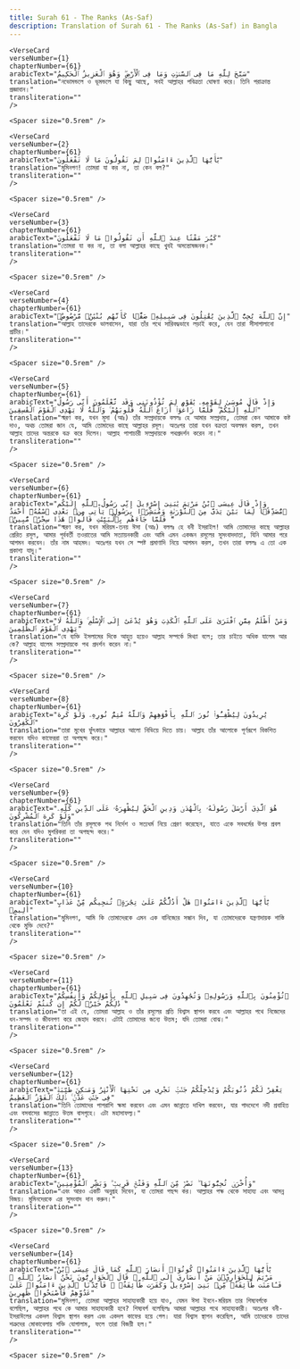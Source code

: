 ```yaml
---
title: Surah 61 - The Ranks (As-Saf)  
description: Translation of Surah 61 - The Ranks (As-Saf) in Bangla
---
```







    <VerseCard 
    verseNumber={1}
    chapterNumber={61}
    arabicText="سَبَّحَ لِلَّهِ مَا فِى ٱلسَّمَٰوَٰتِ وَمَا فِى ٱلْأَرْضِ ۖ وَهُوَ ٱلْعَزِيزُ ٱلْحَكِيمُ"
    translation="নভোমন্ডলে ও ভূমন্ডলে যা কিছু আছে, সবই আল্লাহর পবিত্রতা ঘোষণা করে। তিনি পরাক্রান্ত প্রজ্ঞাবান।"
    transliteration=""
    />

    <Spacer size="0.5rem" />
                
    <VerseCard 
    verseNumber={2}
    chapterNumber={61}
    arabicText="يَٰٓأَيُّهَا ٱلَّذِينَ ءَامَنُوا۟ لِمَ تَقُولُونَ مَا لَا تَفْعَلُونَ"
    translation="মুমিনগণ! তোমরা যা কর না, তা কেন বল?"
    transliteration=""
    />

    <Spacer size="0.5rem" />
                
    <VerseCard 
    verseNumber={3}
    chapterNumber={61}
    arabicText="كَبُرَ مَقْتًا عِندَ ٱللَّهِ أَن تَقُولُوا۟ مَا لَا تَفْعَلُونَ"
    translation="তোমরা যা কর না, তা বলা আল্লাহর কাছে খুবই অসন্তোষজনক।"
    transliteration=""
    />

    <Spacer size="0.5rem" />
                
    <VerseCard 
    verseNumber={4}
    chapterNumber={61}
    arabicText="إِنَّ ٱللَّهَ يُحِبُّ ٱلَّذِينَ يُقَٰتِلُونَ فِى سَبِيلِهِۦ صَفًّۭا كَأَنَّهُم بُنْيَٰنٌۭ مَّرْصُوصٌۭ"
    translation="আল্লাহ তাদেরকে ভালবাসেন, যারা তাঁর পথে সারিবদ্ধভাবে লড়াই করে, যেন তারা সীসাগালানো প্রাচীর।"
    transliteration=""
    />

    <Spacer size="0.5rem" />
                
    <VerseCard 
    verseNumber={5}
    chapterNumber={61}
    arabicText="وَإِذْ قَالَ مُوسَىٰ لِقَوْمِهِۦ يَٰقَوْمِ لِمَ تُؤْذُونَنِى وَقَد تَّعْلَمُونَ أَنِّى رَسُولُ ٱللَّهِ إِلَيْكُمْ ۖ فَلَمَّا زَاغُوٓا۟ أَزَاغَ ٱللَّهُ قُلُوبَهُمْ ۚ وَٱللَّهُ لَا يَهْدِى ٱلْقَوْمَ ٱلْفَٰسِقِينَ"
    translation="স্মরণ কর, যখন মূসা (আঃ) তাঁর সম্প্রদায়কে বললঃ হে আমার সম্প্রদায়, তোমরা কেন আমাকে কষ্ট দাও, অথচ তোমরা জান যে, আমি তোমাদের কাছে আল্লাহর রসূল। অতঃপর তারা যখন বক্রতা অবলম্বন করল, তখন আল্লাহ তাদের অন্তরকে বক্র করে দিলেন। আল্লাহ পাপাচারী সম্প্রদায়কে পথপ্রদর্শন করেন না।"
    transliteration=""
    />

    <Spacer size="0.5rem" />
                
    <VerseCard 
    verseNumber={6}
    chapterNumber={61}
    arabicText="وَإِذْ قَالَ عِيسَى ٱبْنُ مَرْيَمَ يَٰبَنِىٓ إِسْرَٰٓءِيلَ إِنِّى رَسُولُ ٱللَّهِ إِلَيْكُم مُّصَدِّقًۭا لِّمَا بَيْنَ يَدَىَّ مِنَ ٱلتَّوْرَىٰةِ وَمُبَشِّرًۢا بِرَسُولٍۢ يَأْتِى مِنۢ بَعْدِى ٱسْمُهُۥٓ أَحْمَدُ ۖ فَلَمَّا جَآءَهُم بِٱلْبَيِّنَٰتِ قَالُوا۟ هَٰذَا سِحْرٌۭ مُّبِينٌۭ"
    translation="স্মরণ কর, যখন মরিয়ম-তনয় ঈসা (আঃ) বললঃ হে বনী ইসরাইল! আমি তোমাদের কাছে আল্লাহর প্রেরিত রসূল, আমার পূর্ববর্তী তওরাতের আমি সত্যায়নকারী এবং আমি এমন একজন রসূলের সুসংবাদদাতা, যিনি আমার পরে আগমন করবেন। তাঁর নাম আহমদ। অতঃপর যখন সে স্পষ্ট প্রমাণাদি নিয়ে আগমন করল, তখন তারা বললঃ এ তো এক প্রকাশ্য যাদু।"
    transliteration=""
    />

    <Spacer size="0.5rem" />
                
    <VerseCard 
    verseNumber={7}
    chapterNumber={61}
    arabicText="وَمَنْ أَظْلَمُ مِمَّنِ ٱفْتَرَىٰ عَلَى ٱللَّهِ ٱلْكَذِبَ وَهُوَ يُدْعَىٰٓ إِلَى ٱلْإِسْلَٰمِ ۚ وَٱللَّهُ لَا يَهْدِى ٱلْقَوْمَ ٱلظَّٰلِمِينَ"
    translation="যে ব্যক্তি ইসলামের দিকে আহুত হয়েও আল্লাহ সম্পর্কে মিথ্যা বলে; তার চাইতে অধিক যালেম আর কে? আল্লাহ যালেম সম্প্রদায়কে পথ প্রদর্শন করেন না।"
    transliteration=""
    />

    <Spacer size="0.5rem" />
                
    <VerseCard 
    verseNumber={8}
    chapterNumber={61}
    arabicText="يُرِيدُونَ لِيُطْفِـُٔوا۟ نُورَ ٱللَّهِ بِأَفْوَٰهِهِمْ وَٱللَّهُ مُتِمُّ نُورِهِۦ وَلَوْ كَرِهَ ٱلْكَٰفِرُونَ"
    translation="তারা মুখের ফুঁৎকারে আল্লাহর আলো নিভিয়ে দিতে চায়। আল্লাহ তাঁর আলোকে পূর্ণরূপে বিকশিত করবেন যদিও কাফেররা তা অপছন্দ করে।"
    transliteration=""
    />

    <Spacer size="0.5rem" />
                
    <VerseCard 
    verseNumber={9}
    chapterNumber={61}
    arabicText="هُوَ ٱلَّذِىٓ أَرْسَلَ رَسُولَهُۥ بِٱلْهُدَىٰ وَدِينِ ٱلْحَقِّ لِيُظْهِرَهُۥ عَلَى ٱلدِّينِ كُلِّهِۦ وَلَوْ كَرِهَ ٱلْمُشْرِكُونَ"
    translation="তিনি তাঁর রসূলকে পথ নির্দেশ ও সত্যধর্ম নিয়ে প্রেরণ করেছেন, যাতে একে সবধর্মের উপর প্রবল করে দেন যদিও মুশরিকরা তা অপছন্দ করে।"
    transliteration=""
    />

    <Spacer size="0.5rem" />
                
    <VerseCard 
    verseNumber={10}
    chapterNumber={61}
    arabicText="يَٰٓأَيُّهَا ٱلَّذِينَ ءَامَنُوا۟ هَلْ أَدُلُّكُمْ عَلَىٰ تِجَٰرَةٍۢ تُنجِيكُم مِّنْ عَذَابٍ أَلِيمٍۢ"
    translation="মুমিনগণ, আমি কি তোমাদেরকে এমন এক বানিজ্যের সন্ধান দিব, যা তোমাদেরকে যন্ত্রণাদায়ক শাস্তি থেকে মুক্তি দেবে?"
    transliteration=""
    />

    <Spacer size="0.5rem" />
                
    <VerseCard 
    verseNumber={11}
    chapterNumber={61}
    arabicText="تُؤْمِنُونَ بِٱللَّهِ وَرَسُولِهِۦ وَتُجَٰهِدُونَ فِى سَبِيلِ ٱللَّهِ بِأَمْوَٰلِكُمْ وَأَنفُسِكُمْ ۚ ذَٰلِكُمْ خَيْرٌۭ لَّكُمْ إِن كُنتُمْ تَعْلَمُونَ"
    translation="তা এই যে, তোমরা আল্লাহ ও তাঁর রসূলের প্রতি বিশ্বাস স্থাপন করবে এবং আল্লাহর পথে নিজেদের ধন-সম্পদ ও জীবনপণ করে জেহাদ করবে। এটাই তোমাদের জন্যে উত্তম; যদি তোমরা বোঝ।"
    transliteration=""
    />

    <Spacer size="0.5rem" />
                
    <VerseCard 
    verseNumber={12}
    chapterNumber={61}
    arabicText="يَغْفِرْ لَكُمْ ذُنُوبَكُمْ وَيُدْخِلْكُمْ جَنَّٰتٍۢ تَجْرِى مِن تَحْتِهَا ٱلْأَنْهَٰرُ وَمَسَٰكِنَ طَيِّبَةًۭ فِى جَنَّٰتِ عَدْنٍۢ ۚ ذَٰلِكَ ٱلْفَوْزُ ٱلْعَظِيمُ"
    translation="তিনি তোমাদের পাপরাশি ক্ষমা করবেন এবং এমন জান্নাতে দাখিল করবেন, যার পাদদেশে নদী প্রবাহিত এবং বসবাসের জান্নাতে উত্তম বাসগৃহে। এটা মহাসাফল্য।"
    transliteration=""
    />

    <Spacer size="0.5rem" />
                
    <VerseCard 
    verseNumber={13}
    chapterNumber={61}
    arabicText="وَأُخْرَىٰ تُحِبُّونَهَا ۖ نَصْرٌۭ مِّنَ ٱللَّهِ وَفَتْحٌۭ قَرِيبٌۭ ۗ وَبَشِّرِ ٱلْمُؤْمِنِينَ"
    translation="এবং আরও একটি অনুগ্রহ দিবেন, যা তোমরা পছন্দ কর। আল্লাহর পক্ষ থেকে সাহায্য এবং আসন্ন বিজয়। মুমিনদেরকে এর সুসংবাদ দান করুন।"
    transliteration=""
    />

    <Spacer size="0.5rem" />
                
    <VerseCard 
    verseNumber={14}
    chapterNumber={61}
    arabicText="يَٰٓأَيُّهَا ٱلَّذِينَ ءَامَنُوا۟ كُونُوٓا۟ أَنصَارَ ٱللَّهِ كَمَا قَالَ عِيسَى ٱبْنُ مَرْيَمَ لِلْحَوَارِيِّۦنَ مَنْ أَنصَارِىٓ إِلَى ٱللَّهِ ۖ قَالَ ٱلْحَوَارِيُّونَ نَحْنُ أَنصَارُ ٱللَّهِ ۖ فَـَٔامَنَت طَّآئِفَةٌۭ مِّنۢ بَنِىٓ إِسْرَٰٓءِيلَ وَكَفَرَت طَّآئِفَةٌۭ ۖ فَأَيَّدْنَا ٱلَّذِينَ ءَامَنُوا۟ عَلَىٰ عَدُوِّهِمْ فَأَصْبَحُوا۟ ظَٰهِرِينَ"
    translation="মুমিনগণ, তোমরা আল্লাহর সাহায্যকারী হয়ে যাও, যেমন ঈসা ইবনে-মরিয়ম তার শিষ্যবর্গকে বলেছিল, আল্লাহর পথে কে আমার সাহায্যকারী হবে? শিষ্যবর্গ বলেছিলঃ আমরা আল্লাহর পথে সাহায্যকারী। অতঃপর বনী-ইসরাঈলের একদল বিশ্বাস স্থাপন করল এবং একদল কাফের হয়ে গেল। যারা বিশ্বাস স্থাপন করেছিল, আমি তাদেরকে তাদের শত্রুদের মোকাবেলায় শক্তি যোগালাম, ফলে তারা বিজয়ী হল।"
    transliteration=""
    />

    <Spacer size="0.5rem" />
                